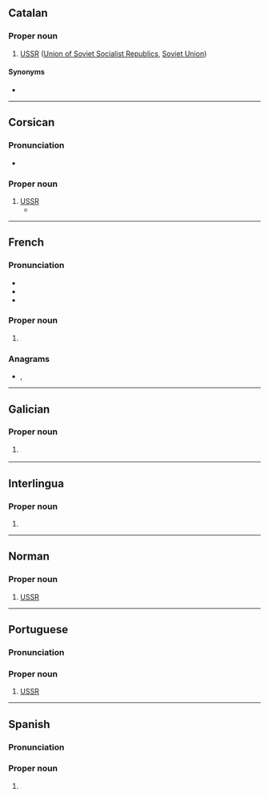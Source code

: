 ==Catalan==

===Proper noun===
{{ca-proper noun|f}}

# [[USSR]] ([[Union of Soviet Socialist Republics]], [[Soviet Union]])

====Synonyms====
* {{l|ca|Unió de Repúbliques Socialistes Soviètiques}}

----

==Corsican==

===Pronunciation===
* {{IPA|co|/ˈu ˈɛrːe ˈɛsːe ˈɛsːe/}}

===Proper noun===
{{co-proper noun|f}}

# [[USSR]]
#* {{quote-book|co|year=2019|author=Zosimov Premudroslovsky StaVl|title=Mutanti Sovetti: Fantasia divertente|isbn=978-5-0050-9214-4|text=Luntanu, luntanu à a fruntiera di l'antica '''URSS''' (avà Kazakistan) è a Cina, in u sudeste di a regione Semipalatinsk, vicinu à a cità de Ayaguz, traduttu cum'è "Oh toro", ci era un terrenu di teste nucleare cù una atmosfera radioattiva infettata ottenuta da a negligenza di i schientifichi in opera.|t=Far, far away on the border of the former '''USSR''' (now Kazakhstan) and China, in the southeast of the region Semipalatinsk, next to the city of Ayaguz, translated as "Oh toro", there was a terrain of nuclear testing with an infected radioactive atmosphere obtained due to the negligence of the scientists in operation.}}

{{C|co|Soviet Union}}

----

==French==

===Pronunciation===
* {{fr-IPA|u-erre-esse-esse}}
* {{audio|fr|LL-Q150 (fra)-Poslovitch-URSS.wav|Audio}}
* {{audio|fr|LL-Q150 (fra)-DSwissK-URSS.wav|Audio (Switzerland)}}

===Proper noun===
{{fr-proper noun|f}}

# {{initialism of|fr|Union des républiques socialistes soviétiques}}

===Anagrams===
* {{l|fr|surs}}, {{l|fr|sûrs}}

----

==Galician==
{{wikipedia|lang=gl}}

===Proper noun===
{{gl-proper noun|f}}

# {{initialism of|gl|Unión de Repúblicas Socialistas Soviéticas||[[USSR]] ([[Union of Soviet Socialist Republics]], [[Soviet Union]])}}
#: {{syn|gl|Unión Soviética}}

{{C|gl|Soviet Union}}

----

==Interlingua==

===Proper noun===
{{head|ia|proper noun}}

# {{initialism of|ia|Union del Republicas Socialista Sovietic}}

----

==Norman==

===Proper noun===
{{nrf-proper noun|f}}

# {{lb|nrf|Jersey}} {{initialism of|nrf|Unnion d'Républyiques Socialistes Soviétiques}} [[USSR]] {{gloss|the Soviet Union}}

----

==Portuguese==

===Pronunciation===
{{pt-IPA|U érre ésse ésse}}

===Proper noun===
{{pt-proper noun|f}}

# {{initialism of|pt|União das Repúblicas Socialistas Soviéticas}} [[USSR]] {{gloss|the Soviet Union}}
#: {{syn|pt|União Soviética}}

----

==Spanish==
{{wikipedia|lang=es}}

===Pronunciation===
{{es-IPA}}

===Proper noun===
{{es-proper noun|f}}

# {{initialism of|es|Unión de Repúblicas Socialistas Soviéticas||[[USSR]] ([[Union of Soviet Socialist Republics]], [[Soviet Union]])}}
#: {{syn|es|Unión Soviética}}

{{C|es|Soviet Union}}